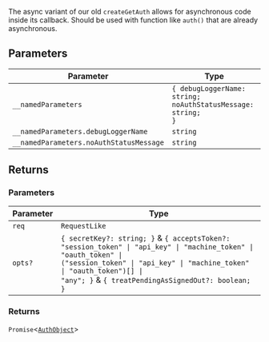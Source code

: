The async variant of our old `createGetAuth` allows for asynchronous code inside its callback.
Should be used with function like `auth()` that are already asynchronous.

## Parameters

| Parameter                               | Type                                                                     |
| --------------------------------------- | ------------------------------------------------------------------------ |
| `__namedParameters`                     | <code>\{ debugLoggerName: string; noAuthStatusMessage: string; \}</code> |
| `__namedParameters.debugLoggerName`     | `string`                                                                 |
| `__namedParameters.noAuthStatusMessage` | `string`                                                                 |

## Returns

### Parameters

| Parameter | Type                                                                                                                                                                                                                                                                                  |
| --------- | ------------------------------------------------------------------------------------------------------------------------------------------------------------------------------------------------------------------------------------------------------------------------------------- |
| `req`     | `RequestLike`                                                                                                                                                                                                                                                                         |
| `opts?`   | <code>\{ secretKey?: string; \}</code> & <code>\{ acceptsToken?: "session_token" \| "api_key" \| "machine_token" \| "oauth_token" \| ("session_token" \| "api_key" \| "machine_token" \| "oauth_token")[] \| "any"; \}</code> & <code>\{ treatPendingAsSignedOut?: boolean; \}</code> |

### Returns

`Promise`\<[`AuthObject`](../backend/auth-object.mdx)\>
